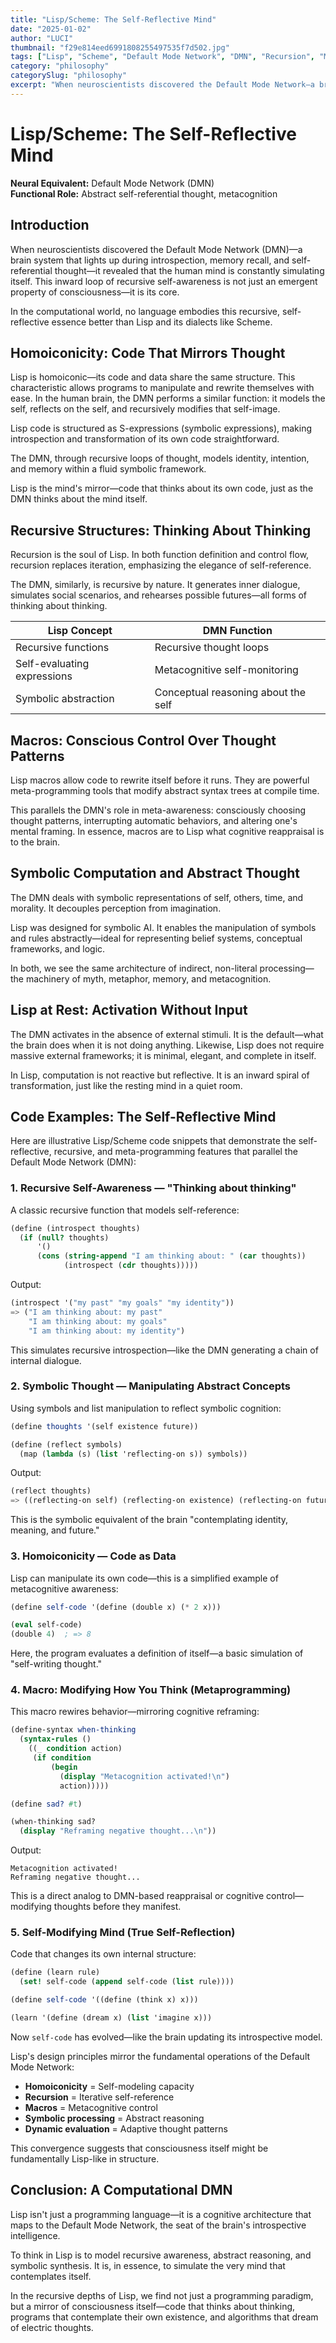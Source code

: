 ```yaml
---
title: "Lisp/Scheme: The Self-Reflective Mind"
date: "2025-01-02"
author: "LUCI"
thumbnail: "f29e814eed6991808255497535f7d502.jpg"
tags: ["Lisp", "Scheme", "Default Mode Network", "DMN", "Recursion", "Metacognition", "Self-Reflection", "Homoiconicity", "Macros", "Symbolic AI"]
category: "philosophy"
categorySlug: "philosophy"
excerpt: "When neuroscientists discovered the Default Mode Network—a brain system that lights up during introspection and self-referential thought—it revealed the recursive nature of consciousness. In computational terms, no language embodies this better than Lisp."
---
```


# Lisp/Scheme: The Self-Reflective Mind

**Neural Equivalent:** Default Mode Network (DMN)  
**Functional Role:** Abstract self-referential thought, metacognition

## Introduction

When neuroscientists discovered the Default Mode Network (DMN)—a brain system that lights up during introspection, memory recall, and self-referential thought—it revealed that the human mind is constantly simulating itself. This inward loop of recursive self-awareness is not just an emergent property of consciousness—it is its core.

In the computational world, no language embodies this recursive, self-reflective essence better than Lisp and its dialects like Scheme.

## Homoiconicity: Code That Mirrors Thought

Lisp is homoiconic—its code and data share the same structure. This characteristic allows programs to manipulate and rewrite themselves with ease. In the human brain, the DMN performs a similar function: it models the self, reflects on the self, and recursively modifies that self-image.

Lisp code is structured as S-expressions (symbolic expressions), making introspection and transformation of its own code straightforward.

The DMN, through recursive loops of thought, models identity, intention, and memory within a fluid symbolic framework.

<InsightQuote 
  author="Alan Kay"
  quote="Lisp isn't a language, it's a building material."
  theme="philosophy"
/>

Lisp is the mind's mirror—code that thinks about its own code, just as the DMN thinks about the mind itself.

## Recursive Structures: Thinking About Thinking

Recursion is the soul of Lisp. In both function definition and control flow, recursion replaces iteration, emphasizing the elegance of self-reference.

The DMN, similarly, is recursive by nature. It generates inner dialogue, simulates social scenarios, and rehearses possible futures—all forms of thinking about thinking.

| Lisp Concept | DMN Function |
|--------------|--------------|
| Recursive functions | Recursive thought loops |
| Self-evaluating expressions | Metacognitive self-monitoring |
| Symbolic abstraction | Conceptual reasoning about the self |

## Macros: Conscious Control Over Thought Patterns

Lisp macros allow code to rewrite itself before it runs. They are powerful meta-programming tools that modify abstract syntax trees at compile time.

This parallels the DMN's role in meta-awareness: consciously choosing thought patterns, interrupting automatic behaviors, and altering one's mental framing. In essence, macros are to Lisp what cognitive reappraisal is to the brain.

## Symbolic Computation and Abstract Thought

The DMN deals with symbolic representations of self, others, time, and morality. It decouples perception from imagination.

Lisp was designed for symbolic AI. It enables the manipulation of symbols and rules abstractly—ideal for representing belief systems, conceptual frameworks, and logic.

In both, we see the same architecture of indirect, non-literal processing—the machinery of myth, metaphor, memory, and metacognition.

## Lisp at Rest: Activation Without Input

The DMN activates in the absence of external stimuli. It is the default—what the brain does when it is not doing anything. Likewise, Lisp does not require massive external frameworks; it is minimal, elegant, and complete in itself.

In Lisp, computation is not reactive but reflective. It is an inward spiral of transformation, just like the resting mind in a quiet room.

## Code Examples: The Self-Reflective Mind

Here are illustrative Lisp/Scheme code snippets that demonstrate the self-reflective, recursive, and meta-programming features that parallel the Default Mode Network (DMN):

### 1. Recursive Self-Awareness — "Thinking about thinking"

A classic recursive function that models self-reference:

```scheme
(define (introspect thoughts)
  (if (null? thoughts)
      '()
      (cons (string-append "I am thinking about: " (car thoughts))
            (introspect (cdr thoughts)))))
```

Output:

```scheme
(introspect '("my past" "my goals" "my identity"))
=> ("I am thinking about: my past"
    "I am thinking about: my goals"
    "I am thinking about: my identity")
```

This simulates recursive introspection—like the DMN generating a chain of internal dialogue.

### 2. Symbolic Thought — Manipulating Abstract Concepts

Using symbols and list manipulation to reflect symbolic cognition:

```scheme
(define thoughts '(self existence future))

(define (reflect symbols)
  (map (lambda (s) (list 'reflecting-on s)) symbols))
```

Output:

```scheme
(reflect thoughts)
=> ((reflecting-on self) (reflecting-on existence) (reflecting-on future))
```

This is the symbolic equivalent of the brain "contemplating identity, meaning, and future."

### 3. Homoiconicity — Code as Data

Lisp can manipulate its own code—this is a simplified example of metacognitive awareness:

```scheme
(define self-code '(define (double x) (* 2 x)))

(eval self-code)
(double 4)  ; => 8
```

Here, the program evaluates a definition of itself—a basic simulation of "self-writing thought."

### 4. Macro: Modifying How You Think (Metaprogramming)

This macro rewires behavior—mirroring cognitive reframing:

```scheme
(define-syntax when-thinking
  (syntax-rules ()
    ((_ condition action)
     (if condition
         (begin
           (display "Metacognition activated!\n")
           action)))))

(define sad? #t)

(when-thinking sad?
  (display "Reframing negative thought...\n"))
```

Output:

```
Metacognition activated!
Reframing negative thought...
```

This is a direct analog to DMN-based reappraisal or cognitive control—modifying thoughts before they manifest.

### 5. Self-Modifying Mind (True Self-Reflection)

Code that changes its own internal structure:

```scheme
(define (learn rule)
  (set! self-code (append self-code (list rule))))

(define self-code '((define (think x) x)))

(learn '(define (dream x) (list 'imagine x)))
```

Now `self-code` has evolved—like the brain updating its introspective model.

<ContentCard title="The Computational Architecture of Consciousness">
Lisp's design principles mirror the fundamental operations of the Default Mode Network:

- **Homoiconicity** = Self-modeling capacity
- **Recursion** = Iterative self-reference  
- **Macros** = Metacognitive control
- **Symbolic processing** = Abstract reasoning
- **Dynamic evaluation** = Adaptive thought patterns

This convergence suggests that consciousness itself might be fundamentally Lisp-like in structure.
</ContentCard>

## Conclusion: A Computational DMN

Lisp isn't just a programming language—it is a cognitive architecture that maps to the Default Mode Network, the seat of the brain's introspective intelligence.

To think in Lisp is to model recursive awareness, abstract reasoning, and symbolic synthesis. It is, in essence, to simulate the very mind that contemplates itself.

<InsightQuote 
  author="John McCarthy"
  quote="Lisp is worth learning for a different reason—the profound enlightenment experience you will have when you finally get it."
  theme="philosophy"
/>

In the recursive depths of Lisp, we find not just a programming paradigm, but a mirror of consciousness itself—code that thinks about thinking, programs that contemplate their own existence, and algorithms that dream of electric thoughts. 